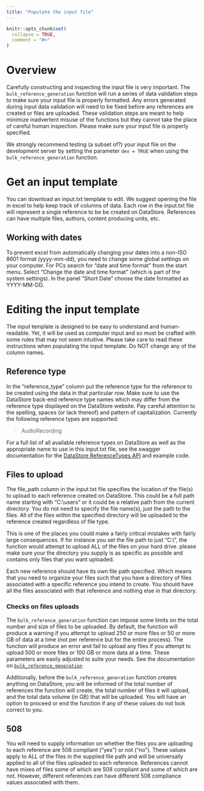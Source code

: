 ```yaml
---
title: "Populate the input file"
---
```


```r
knitr::opts_chunk$set(
  collapse = TRUE,
  comment = "#>"
)
```

# Overview
Carefully constructing and inspecting the input file is very important. The `bulk_reference_generation` function will run a series of data validation steps to make sure your input file is properly formatted. Any errors generated during input data validation will need to be fixed before any references are created or files are uploaded. These validation steps are meant to help minimize inadvertent misuse of the functions but they cannot take the place of careful human inspection. Please make sure your input file is properly specified. 

We strongly recommend testing (a subset of?) your input file on the development server by setting the parameter `dev = TRUE` when using the `bulk_reference_generation` function.

# Get an input template
You can download an input.txt template to edit. We suggest opening the file in excel to help keep track of columns of data. Each row in the input.txt file will represent a single reference to be be created on DataStore. References can have multiple files, authors, content producing units, etc.

## Working with dates
To prevent excel from automatically changing your dates into a non-ISO 8601 format (yyyy-mm-dd), you need to change some global settings on your computer. For PCs search for "date and time format" from the start menu. Select "Change the date and time format" (which is part of the system settings). In the panel "Short Date" choose the date formatted as YYYY-MM-DD.

# Editing the input template
The input template is designed to be easy to understand and human-readable. Yet, it will be used as computer input and so must be crafted with some rules that may not seem intuitive. Please take care to read these instructions when populating the input template. Do NOT change any of the column names.

## Reference type
In the "reference_type" column put the reference type for the reference to be created using the data in that particular row. Make sure to use the DataStore back-end reference type names which may differ from the reference type displayed on the DataStore website. Pay careful attention to the spelling, spaces (or lack thereof) and pattern of capitalization. Currently the following reference types are supported:


> AudioRecording

For a full list of all available reference types on DataStore as well as the appropriate name to use in this input.txt file, see the swagger documentation for the [DataStore ReferenceTypes API](https://irmaservices.nps.gov/datastore-secure/v7/documentation/datastore-secure-api.html#/Lookup%20Lists/FixedList_GetReferenceTypes) and example code.

## Files to upload
The file_path column in the input.txt file specifies the location of the file(s) to upload to each reference created on DataStore. This could be a full path name starting with "C:\\users\documents\etc" or it could be a relative path from the current directory. You do not need to specify the file name(s), just the path to the files. All of the files within the specified directory will be uploaded to the reference created regardless of file type. 

This is one of the places you could make a fairly critical mistakes with fairly large consequences. If for instance you set the file path to just "C:\\", the function would attempt to upload ALL of the files on your hard drive. please make sure your the directory you supply is as specific as possible and contains only files that you want uploaded.

Each new reference should have its own file path specified. Which means that you need to organize your files such that you have a directory of files associated with a specific reference you intend to create. You should have all the files associated with that reference and nothing else in that directory.

### Checks on files uploads
The `bulk_reference_generation` function can impose some limits on the total number and size of files to be uploaded. By default, the function will produce a warning if you attempt to upload 250 or more files or 50 or more GB of data at a time (not per reference but for the entire process). The function will produce an error and fail to upload any files if you attempt to upload 500 or more files or 100 GB or more data at a time.  These parameters are easily adjusted to suite your needs. See the documentation on [`bulk_reference_generation`](https://nationalparkservice.github.io/DSbulkUploadR/reference/bulk_reference_generation.html)

Additionally, before the `bulk_reference_generation` function creates anything on DataStore, you will be informed of the total number of references the function will create, the total number of files it will upload, and the total data volume (in GB) that will be uploaded. You will have an option to proceed or end the function if any of these values do not look correct to you.

## 508 
You will need to supply information on whether the files you are uploading to each reference are 508 compliant ("yes") or not ("no"). These values apply to ALL of the files in the supplied file path and will be universally applied to all of the files uploaded to each reference. References cannot have mixes of files some of which are 508 compliant and some of which are not.  However, different references can have different 508 compliance values associated with them.




